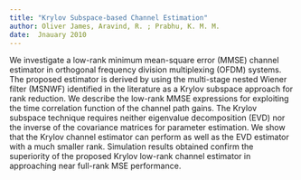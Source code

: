 ```yaml
---
title: "Krylov Subspace-based Channel Estimation" 
author: Oliver James, Aravind, R. ; Prabhu, K. M. M.
date:  Jnauary 2010
---
```


We investigate a low-rank minimum mean-square error (MMSE) channel estimator in orthogonal frequency division multiplexing (OFDM) systems. The proposed estimator is derived by using the multi-stage nested Wiener filter (MSNWF) identified in the literature as a Krylov subspace approach for rank reduction. We describe the low-rank MMSE expressions for exploiting the time correlation function of the channel path gains. The Krylov subspace technique requires neither eigenvalue decomposition (EVD) nor the inverse of the covariance matrices for parameter estimation. We show that the Krylov channel estimator can perform as well as the EVD estimator with a much smaller rank. Simulation results obtained confirm the superiority of the proposed Krylov low-rank channel estimator in approaching near full-rank MSE performance.
